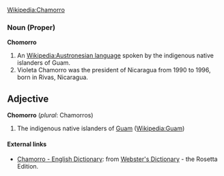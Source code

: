 [[Wikipedia:Chamorro]]

===Noun (Proper)===
'''Chomorro'''
# An [[Wikipedia:Austronesian language]] spoken by the indigenous native islanders of Guam.
# Violeta Chamorro was the president of Nicaragua from 1990 to 1996, born in Rivas, Nicaragua.

==Adjective==
'''Chomorro''' (''plural'': Chamorros)
# The indigenous native islanders of [[Guam]] ([[Wikipedia:Guam]])

==== External links====
*[http://www.websters-online-dictionary.org/definition/Chamorro-english/ Chamorro - English Dictionary]: from [http://www.websters-online-dictionary.org/ Webster's Dictionary] - the Rosetta Edition.